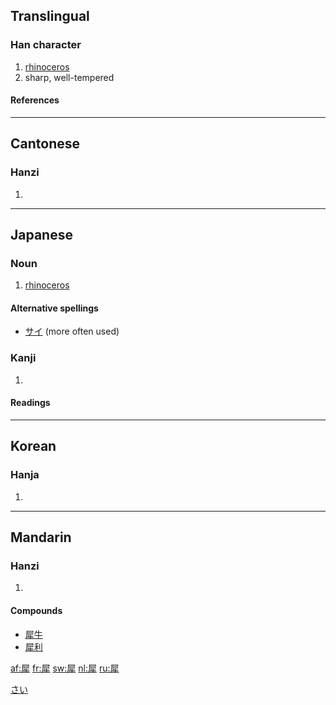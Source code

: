 ==Translingual==
===Han character===
{{Han char|rn=93|rad=牛|as=08|sn=12|four=7725<sub>1</sub>|canj=尸水竹手 (SEHQ)}}
# [[rhinoceros]]
# sharp, well-tempered
====References====
{{Han ref|kx=0701.140|dkj=20045|dj=1114.230|hdz=31815.010|uh=7280|ud=29312|bh=B552|bd=46418}}

----
==Cantonese==
===Hanzi===
{{yue-hanzi|jyut=|y=sai1}}
# {{defn|Cantonese}}

----
==Japanese==

===Noun===
{{ja-noun|k|hira=さい|rom=sai}}
#[[rhinoceros]]
[[Category:ja:Mammals|さい]]
====Alternative spellings====
*[[サイ]] (more often used)
===Kanji===
{{ja-kanji|grade=|rs=牛08}}
# {{defn|Japanese}} 
====Readings====
{{ja-readings|on=[[さい]] (sai), [[せい]] (sei)|kun=[[かたい]] (katai), [[するどい]] (surudoi)}}

----
==Korean==
===Hanja===
{{ko-hanja|hangeul=서|eumhun=|rv=seo|mr=sŏ|y=se}}
# {{defn|Korean}}

----
==Mandarin==
===Hanzi===
{{cmn-hanzi|pin=[[xī]] (xi1)|wg=hsi<sup>1</sup>}}
# {{defn|Mandarin}}

====Compounds====
*[[犀牛]]
*[[犀利]]

[[af:犀]]
[[fr:犀]]
[[sw:犀]]
[[nl:犀]]
[[ru:犀]]
